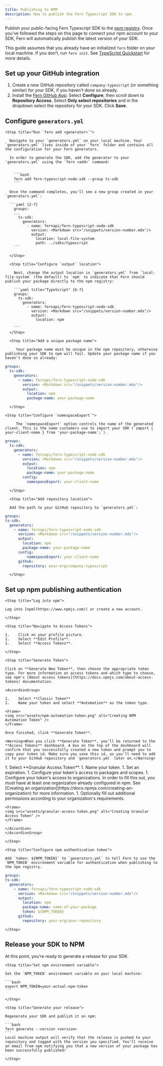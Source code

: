 ```yaml
---
title: Publishing to NPM
description: How to publish the Fern Typescript SDK to npm.
---
```


Publish your public-facing Fern Typescript SDK to the [npm registry](https://www.npmjs.com/). Once you've followed the steps on this page to connect your npm account to your SDK, Fern will automatically publish the latest version of your SDK.  

<Info>This guide assumes that you already have an initialized `fern` folder on your local machine. If you don’t, run `fern init`. See [TypeScript Quickstart](quickstart.mdx) for more details.</Info>

## Set up your GitHub integration

  1.   Create a new GitHub repository called `company-typescript` (or something similar) for your SDK, if you haven't done so already.
  1.   Install the [Fern GitHub App](https://github.com/apps/fern-api): Select **Configure**, then scroll down to **Repository Access**. Select **Only select repositories** and in the dropdown select the repository for your SDK. Click **Save**. 
  

## Configure `generators.yml`

<Steps>

	<Step title="Run `fern add <generator>`">

	  Navigate to your `generators.yml` on your local machine. Your `generators.yml` lives inside of your `fern` folder and contains all the configuration for your Fern generators. 

	  In order to generate the SDK, add the generator to your `generators.yml` using the `fern <add>` command:


	    ```bash
	    fern add fern-typescript-node-sdk --group ts-sdk
	    ```

	  Once the command completes, you'll see a new group created in your `generators.yml`:
	  
	  ```yaml {2-7}
	    groups: 
	    ...
	      ts-sdk:
	        generators:
	          - name: fernapi/fern-typescript-node-sdk
	            version: <Markdown src="/snippets/version-number.mdx"/>
	            output:
	              location: local-file-system
	              path: ../sdks/typescript
	    ```

	  </Step>

	  <Step title="Configure `output` location">

		Next, change the output location in `generators.yml` from `local-file-system` (the default) to `npm` to indicate that Fern should publish your package directly to the npm registry:

	    ```yaml title="TypeScript" {6-7}
	    groups: 
	      ts-sdk:
	        generators:
	          - name: fernapi/fern-typescript-node-sdk
	            version: <Markdown src="/snippets/version-number.mdx"/>
	            output:
	              location: npm

	    ```
	  </Step>

	  <Step title="Add a unique package name">

	     Your package name must be unique in the npm repository, otherwise publishing your SDK to npm will fail. Update your package name if you haven't done so already:


```yaml title="TypeScript" {8}
groups: 
  ts-sdk:
    generators:
      - name: fernapi/fern-typescript-node-sdk
        version: <Markdown src="/snippets/version-number.mdx"/>
        output:
          location: npm
          package-name: your-package-name
```
	    
	  </Step>

	<Step title="Configure `namespaceExport`">

	     The `namespaceExport` option controls the name of the generated client. This is the name customers use to import your SDK (`import { your-client-name } from 'your-package-name';`). 


```yaml title="TypeScript" {9-10}
groups: 
  ts-sdk:
    generators:
      - name: fernapi/fern-typescript-node-sdk
        version: <Markdown src="/snippets/version-number.mdx"/>
        output:
          location: npm
          package-name: your-package-name
        config:
          namespaceExport: your-client-name
```
	    
	  </Step>

	  <Step title="Add repository location">

	  Add the path to your GitHub repository to `generators.yml`: 

```yaml title="TypeScript" {11-12}
groups: 
ts-sdk:
  generators:
    - name: fernapi/fern-typescript-node-sdk
      version: <Markdown src="/snippets/version-number.mdx"/>
      output:
        location: npm
        package-name: your-package-name
      config:
          namespaceExport: your-client-name
      github: 
        repository: your-org/company-typescript
```
	  
	  </Step>
  </Steps>

## Set up npm publishing authentication

<Steps>

	<Step title="Log into npm">

	Log into [npm](https://www.npmjs.com/) or create a new account. 

	</Step>

	<Step title="Navigate to Access Tokens">

	1.    Click on your profile picture. 
	1.    Select **Edit Profile**.
	1.    Select **Access Tokens**. 

	</Step>

	<Step title="Generate Token">

	Click on **Generate New Token**, then choose the appropriate token type. For more information on access tokens and which type to choose, see npm's [About access tokens](https://docs.npmjs.com/about-access-tokens) documentation. 

	<AccordionGroup>
  <Accordion title="Option 1: Classic Token">

  	1.    Select **Classic Token**
  	1.    Name your token and select **Automation** as the token type. 

	<Frame>
	<img src="assets/npm-automation-token.png" alt="Creating NPM Automation Token" />
	</Frame>

	Once finished, click **Generate Token**.

	<Warning>When you click **Generate Token**, you’ll be returned to the **Access Tokens** dashboard. A box on the top of the dashboard will confirm that you successfully created a new token and prompt you to copy your token id. Make sure you save this id, as you'll need to add it to your GitHub repository and `generators.yml` later on.</Warning>

  </Accordion>
  <Accordion title="Option 2: Granular Access Token">
	1.    Select **Granular Access Token**. 
	1.    Name your token.
	1.    Set an expiration.
	1.    Configure your token's access to packages and scopes.
	1.    Configure your token's access to organizations. In order to fill this out, you must have at least one organization already configured in npm. See [Creating an organization](https://docs.npmjs.com/creating-an-organization) for more information.
	1.    Optionally fill out additional permissions according to your organization's requirements. 

	<Frame>
	<img src="assets/granular-access-token.png" alt="Creating Granular Access Token" />
	</Frame>

	</Accordion>
	</AccordionGroup>
	
	</Step>

	<Step title="Configure npm authentication token">

	Add `token: ${NPM_TOKEN}` to `generators.yml` to tell Fern to use the `NPM_TOKEN` environment variable for authentication when publishing to the npm registry.

```yaml title="TypeScript" {9}
groups: 
ts-sdk:
  generators:
    - name: fernapi/fern-typescript-node-sdk
      version: <Markdown src="/snippets/version-number.mdx"/>
      output:
        location: npm
        package-name: name-of-your-package
        token: ${NPM_TOKEN}
      github: 
        repository: your-org/your-repository
```
	</Step>

</Steps>

## Release your SDK to NPM

  At this point, you're ready to generate a release for your SDK.

<Steps>
 
	<Step title="Set npm environment variable">

	Set the `NPM_TOKEN` environment variable on your local machine:

	```bash
	export NPM_TOKEN=your-actual-npm-token
	```

	</Step>

	<Step title="Generate your release">

	Regenerate your SDK and publish it on npm:

	```bash
	fern generate --version <version>
	```
	Local machine output will verify that the release is pushed to your repository and tagged with the version you specified. You'll receive an email from npm notifying you that a new version of your package has been successfully published!

	</Step>

</Steps>